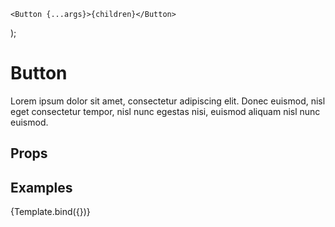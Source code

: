 
<Meta title="Components/Button" component={Button} />

    <Button {...args}>{children}</Button>
);

# Button

Lorem ipsum dolor sit amet, consectetur adipiscing elit. Donec euismod, nisl eget consectetur tempor, nisl nunc egestas nisi, euismod aliquam nisl nunc euismod.

## Props

<ArgsTable story="Default" />

## Examples

<Canvas>
    <Story
        name="Default"
        argTypes={{
            variant: {
                options: ['primary', 'secondary'],
                control: { type: 'radio' },
            },
        }}
        args={{
            children: 'Hello World',
            variant: 'primary',
        }}
    >
        {Template.bind({})}
    </Story>
</Canvas>
